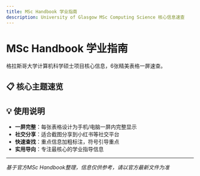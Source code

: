 ```yaml
---
title: MSc Handbook 学业指南
description: University of Glasgow MSc Computing Science 核心信息速查
---
```



# MSc Handbook 学业指南

格拉斯哥大学计算机科学硕士项目核心信息，6张精美表格一屏速查。

## 📋 核心主题速览

<Cards>
  <Card 
    title="项目结构与学业规划" 
    description="180学分要求、升学标准、学位等级"
    href="/notes/handbook/project-structure"
  />
  <Card 
    title="选课流程与冲突管理" 
    description="注册截止、课程冲突、支持渠道"
    href="/notes/handbook/course-selection"
  />
  <Card 
    title="学业表现与评估体系" 
    description="评分标准、GPA计算、补考政策"
    href="/notes/handbook/academic-assessment"
  />
  <Card 
    title="MSc项目阶段要求" 
    description="研究项目、时间安排、成绩要求"
    href="/notes/handbook/msc-project"
  />
  <Card 
    title="学术诚信与行为规范" 
    description="抄袭后果、AI使用、出勤监控"
    href="/notes/handbook/academic-integrity"
  />
  <Card 
    title="支持资源与沟通渠道" 
    description="联系方式、求助渠道、紧急支持"
    href="/notes/handbook/support-resources"
  />
</Cards>

## 💡 使用说明

- **一屏完整**：每张表格设计为手机/电脑一屏内完整显示
- **社交分享**：适合截图分享到小红书等社交平台
- **快速查找**：重点信息加粗标注，符号引导重点
- **实用导向**：专注最核心的学业指导信息

---

*基于官方MSc Handbook整理，信息仅供参考，请以官方最新文件为准*
